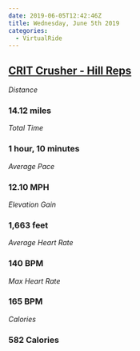 ```yaml
---
date: 2019-06-05T12:42:46Z
title: Wednesday, June 5th 2019
categories:
  - VirtualRide
---
```

## [CRIT Crusher - Hill Reps](https://www.strava.com/activities/2425568372)

_Distance_

### 14.12 miles

_Total Time_

### 1 hour, 10 minutes

_Average Pace_

### 12.10 MPH

_Elevation Gain_

### 1,663 feet

_Average Heart Rate_

### 140 BPM

_Max Heart Rate_

### 165 BPM

_Calories_

### 582 Calories